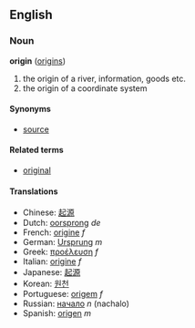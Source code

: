==English==
===Noun===
'''origin''' ([[origins]])

#the origin of a river, information, goods etc.
#the origin of a coordinate system

====Synonyms====
*[[source]]

====Related terms====
*[[original]]

====Translations====
*Chinese: [[起源]]
*Dutch: [[oorsprong]] ''de''
*French: [[origine]] ''f''
*German: [[Ursprung]] ''m''
*Greek: [[προέλευση]] ''f''
*Italian: [[origine]] ''f''
*Japanese: [[起源]]
*Korean: [[원천]]
*Portuguese: [[origem]] ''f''
*Russian: [[начало]] ''n'' (nachalo)
*Spanish: [[origen]] ''m''